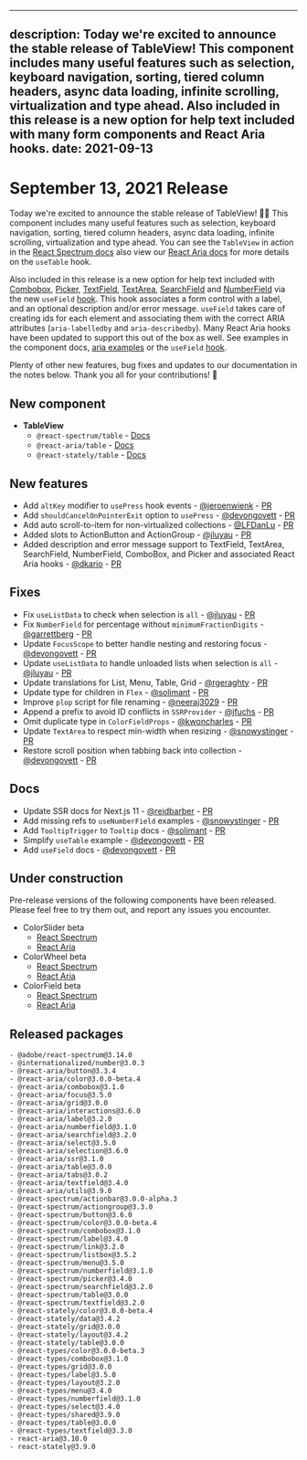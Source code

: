 <!-- Copyright 2020 Adobe. All rights reserved.
This file is licensed to you under the Apache License, Version 2.0 (the "License");
you may not use this file except in compliance with the License. You may obtain a copy
of the License at http://www.apache.org/licenses/LICENSE-2.0
Unless required by applicable law or agreed to in writing, software distributed under
the License is distributed on an "AS IS" BASIS, WITHOUT WARRANTIES OR REPRESENTATIONS
OF ANY KIND, either express or implied. See the License for the specific language
governing permissions and limitations under the License. -->


---
description: Today we're excited to announce the stable release of TableView! This component includes many useful features such as selection, keyboard navigation, sorting, tiered column headers, async data loading, infinite scrolling, virtualization and type ahead. Also included in this release is a new option for help text included with many form components and React Aria hooks.
date: 2021-09-13
---

# September 13, 2021 Release

Today we're excited to announce the stable release of TableView! 🚀🚀 This component includes many useful features such as selection, keyboard navigation, sorting, tiered column headers,
async data loading, infinite scrolling, virtualization and type ahead. You can see the `TableView` in action in the [React Spectrum docs](https://react-spectrum.adobe.com/react-spectrum/TableView.html) also view our [React Aria docs](https://react-spectrum.adobe.com/react-aria/useTable.html) for more details on the `useTable` hook.

Also included in this release is a new option for help text included with [Combobox](https://react-spectrum.adobe.com/react-spectrum/ComboBox.html#help-text), [Picker](https://react-spectrum.adobe.com/react-spectrum/Picker.html#help-text), [TextField](https://react-spectrum.adobe.com/react-spectrum/TextField.html#help-text), [TextArea](https://react-spectrum.adobe.com/react-spectrum/TextArea.html#help-text), [SearchField](https://react-spectrum.adobe.com/react-spectrum/SearchField.html#help-text) and [NumberField](https://react-spectrum.adobe.com/react-spectrum/NumberField.html#help-text) via the new `useField` [hook](https://react-spectrum.adobe.com/react-aria/useField.html). This hook associates a form control with a label, and an optional description and/or error message. `useField` takes care of creating ids for each element and associating them with the correct ARIA attributes (`aria-labelledby` and `aria-describedby`). Many React Aria hooks have been updated to support this out of the box as well. See examples in the component docs, [aria examples](https://react-spectrum.adobe.com/react-aria/useTextField.html#example) or the `useField` [hook](https://react-spectrum.adobe.com/react-aria/useField.html).

Plenty of other new features, bug fixes and updates to our documentation in the notes below. Thank you all for your contributions! 🤩

## New component
- **TableView**
    - `@react-spectrum/table` - [Docs](https://react-spectrum.adobe.com/react-spectrum/TableView.html)
    - `@react-aria/table` - [Docs](https://react-spectrum.adobe.com/react-aria/useTable.html)
    - `@react-stately/table` - [Docs](https://react-spectrum.adobe.com/react-stately/useTableState.html)

## New features
- Add `altKey` modifier to `usePress` hook events - [@jeroenwienk](https://github.com/jeroenwienk) - [PR](https://github.com/adobe/react-spectrum/pull/2240)
- Add `shouldCancelOnPointerExit` option to `usePress` - [@devongovett](https://github.com/devongovett) - [PR](https://github.com/adobe/react-spectrum/pull/2264)
- Add auto scroll-to-item for non-virtualized collections - [@LFDanLu](https://github.com/LFDanLu) - [PR](https://github.com/adobe/react-spectrum/pull/2232)
- Added slots to ActionButton and ActionGroup - [@jluyau](https://github.com/jluyau) - [PR](https://github.com/adobe/react-spectrum/pull/2238)
- Added description and error message support to TextField, TextArea, SearchField, NumberField, ComboBox, and Picker and associated React Aria hooks - [@](https://github.com/dkario)[dkario](https://github.com/dkario) - [PR](https://github.com/adobe/react-spectrum/pull/1846)

## Fixes
- Fix `useListData` to check when selection is `all` - [@jluyau](https://github.com/jluyau) - [PR](https://github.com/adobe/react-spectrum/pull/2206)
- Fix `NumberField` for percentage without `minimumFractionDigits` - [@garrettberg](https://github.com/garrettberg) - [PR](https://github.com/adobe/react-spectrum/pull/2224)
- Update `FocusScope` to better handle nesting and restoring focus - [@devongovett](https://github.com/devongovett) - [PR](https://github.com/adobe/react-spectrum/pull/2223)
- Update `useListData` to handle unloaded lists when selection is `all` - [@jluyau](https://github.com/jluyau) - [PR](https://github.com/adobe/react-spectrum/pull/2225)
- Update translations for List, Menu, Table, Grid - [@rgeraghty](https://github.com/rgeraghty) - [PR](https://github.com/adobe/react-spectrum/pull/2255)
- Update type for children in `Flex` - [@solimant](https://github.com/solimant) - [PR](https://github.com/adobe/react-spectrum/pull/2260)
- Improve `plop` script for file renaming - [@neeraj3029](https://github.com/neeraj3029) - [PR](https://github.com/adobe/react-spectrum/pull/2269)
- Append a prefix to avoid ID conflicts in `SSRProvider` - [@jfuchs](https://github.com/jfuchs) - [PR](https://github.com/adobe/react-spectrum/pull/2278)
- Omit duplicate type in `ColorFieldProps` - [@kwoncharles](https://github.com/kwoncharles) - [PR](https://github.com/adobe/react-spectrum/pull/2290)
- Update `TextArea` to respect min-width when resizing - [@snowystinger](https://github.com/snowystinger) - [PR](https://github.com/adobe/react-spectrum/pull/2311)
- Restore scroll position when tabbing back into collection - [@devongovett](https://github.com/devongovett) - [PR](https://github.com/adobe/react-spectrum/pull/2314)

## Docs
- Update SSR docs for Next.js 11 - [@reidbarber](https://github.com/reidbarber) - [PR](https://github.com/adobe/react-spectrum/pull/2215)
- Add missing refs to `useNumberField` examples - [@snowystinger](https://github.com/snowystinger) - [PR](https://github.com/adobe/react-spectrum/pull/2300)
- Add `TooltipTrigger` to `Tooltip` docs - [@solimant](https://github.com/solimant) - [PR](https://github.com/adobe/react-spectrum/pull/2303)
- Simplify `useTable` example - [@devongovett](https://github.com/devongovett) - [PR](https://github.com/adobe/react-spectrum/pull/2321)
- Add `useField` docs - [@devongovett](https://github.com/devongovett) - [PR](https://github.com/adobe/react-spectrum/pull/2302)

## Under construction

Pre-release versions of the following components have been released. Please feel free to try them out, and report any issues you encounter.


- ColorSlider beta
    - [React Spectrum](https://react-spectrum.adobe.com/react-spectrum/ColorSlider.html)
    - [React Aria](https://react-spectrum.adobe.com/react-aria/useColorSlider.html)
- ColorWheel beta
    - [React Spectrum](https://react-spectrum.adobe.com/react-spectrum/ColorWheel.html)
    - [React Aria](https://react-spectrum.adobe.com/react-aria/useColorWheel.html)
- ColorField beta
    - [React Spectrum](https://react-spectrum.adobe.com/react-spectrum/ColorField.html)
    - [React Aria](https://react-spectrum.adobe.com/react-aria/useColorField.html)


## Released packages
```
- @adobe/react-spectrum@3.14.0
- @internationalized/number@3.0.3
- @react-aria/button@3.3.4
- @react-aria/color@3.0.0-beta.4
- @react-aria/combobox@3.1.0
- @react-aria/focus@3.5.0
- @react-aria/grid@3.0.0
- @react-aria/interactions@3.6.0
- @react-aria/label@3.2.0
- @react-aria/numberfield@3.1.0
- @react-aria/searchfield@3.2.0
- @react-aria/select@3.5.0
- @react-aria/selection@3.6.0
- @react-aria/ssr@3.1.0
- @react-aria/table@3.0.0
- @react-aria/tabs@3.0.2
- @react-aria/textfield@3.4.0
- @react-aria/utils@3.9.0
- @react-spectrum/actionbar@3.0.0-alpha.3
- @react-spectrum/actiongroup@3.3.0
- @react-spectrum/button@3.6.0
- @react-spectrum/color@3.0.0-beta.4
- @react-spectrum/combobox@3.1.0
- @react-spectrum/label@3.4.0
- @react-spectrum/link@3.2.0
- @react-spectrum/listbox@3.5.2
- @react-spectrum/menu@3.5.0
- @react-spectrum/numberfield@3.1.0
- @react-spectrum/picker@3.4.0
- @react-spectrum/searchfield@3.2.0
- @react-spectrum/table@3.0.0
- @react-spectrum/textfield@3.2.0
- @react-stately/color@3.0.0-beta.4
- @react-stately/data@3.4.2
- @react-stately/grid@3.0.0
- @react-stately/layout@3.4.2
- @react-stately/table@3.0.0
- @react-types/color@3.0.0-beta.3
- @react-types/combobox@3.1.0
- @react-types/grid@3.0.0
- @react-types/label@3.5.0
- @react-types/layout@3.2.0
- @react-types/menu@3.4.0
- @react-types/numberfield@3.1.0
- @react-types/select@3.4.0
- @react-types/shared@3.9.0
- @react-types/table@3.0.0
- @react-types/textfield@3.3.0
- react-aria@3.10.0
- react-stately@3.9.0
```
